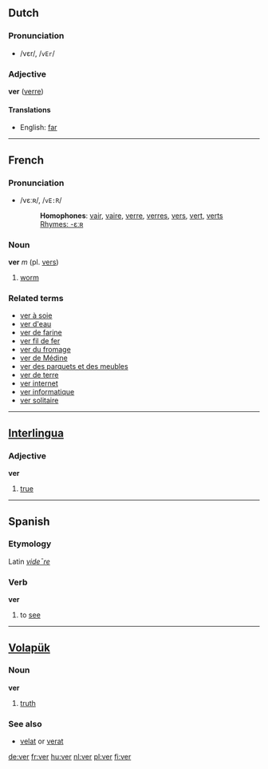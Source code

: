 ==Dutch==

===Pronunciation===
*/vεr/, /<tt>vEr</tt>/

===Adjective===
'''ver''' ([[verre]])

====Translations====
*English: [[far]]

----

==French==

===Pronunciation===
*/vεːʀ/, /<tt>vE:R</tt>/
*:'''Homophones''': [[vair]], [[vaire]], [[verre]], [[verres]], [[vers]], [[vert]], [[verts]]
*:[[Rhymes:French:-εːʀ|Rhymes: -εːʀ]]

===Noun===
'''ver''' ''m'' (pl. [[vers]])

# [[worm]]

===Related terms===
*[[ver à soie]]
*[[ver d'eau]]
*[[ver de farine]]
*[[ver fil de fer]]
*[[ver du fromage]]
*[[ver de Médine]]
*[[ver des parquets et des meubles]]
*[[ver de terre]]
*[[ver internet]] 
*[[ver informatique]]
*[[ver solitaire]]

----

== [[Interlingua]] ==
=== Adjective ===
'''ver'''

# [[true]]

----

==Spanish==
===Etymology===
Latin ''[[videre|vide¯re]]''

===Verb===
'''ver'''

# to [[see]]

----

== [[Volapük]] == 
=== Noun === 
'''ver'''

# [[truth]]

=== See also ===<!-- or are they related terms? -->
*[[velat]] or [[verat]]

[[de:ver]]
[[fr:ver]]
[[hu:ver]]
[[nl:ver]]
[[pl:ver]]
[[fi:ver]]